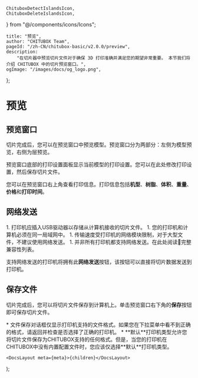 	ChituboxDetectIslandsIcon,
	ChituboxDeleteIslandsIcon,
} from "@/components/icons/Icons";

	title: "预览",
	author: "CHITUBOX Team",
	pageId: "/zh-CN/chitubox-basic/v2.0.0/preview",
	description:
		"在切片器中预览切片文件对于确保 3D 打印准确并满足您的期望非常重要。 本节我们将介绍 CHITUBOX 中的切片预览窗口。",
	ogImage: "/images/docs/og_logo.png",
};

# 预览

## 预览窗口

切片完成后，您可以在预览窗口中预览模型。预览窗口分为两部分：左侧为模型预览，右侧为层预览。

预览窗口底部的打印设置面板显示当前模型的打印设置。您可以在此处修改打印设置，然后保存切片文件。

您可以在预览窗口右上角查看打印信息。打印信息包括**机型**、**树脂**、**体积**、**重量**、**价格**和**打印时间**。

## 网络发送

<Admonition type="note" title="注意">
    1. 打印机应插入USB驱动器以存储从计算机接收的切片文件。
    1. 您的打印机和计算机必须在同一局域网中。
    1. 传输速度受打印机的网络模块限制，对于大型文件，不建议使用网络发送。
    1. 并非所有打印机都支持网络发送。在此处阅读<SpanA href="https://wkhvloo2kw.feishu.cn/docx/Q5nbdGSnfo5EbAxgEwKccN0Rnxe">📃完整兼容性列表</SpanA>。
</Admonition>

支持网络发送的打印机将拥有此**网络发送**按钮，该按钮可以直接将切片数据发送到打印机。

<ImageContainer>
	<AntdImage
		src={
			"/images/docs/en-US/chitubox-basic/2.x.x/011-preview-network-sending.png"
		}
	/>
</ImageContainer>

## 保存文件

切片完成后，您可以将切片文件保存到计算机上。单击预览窗口右下角的**保存**按钮即可保存切片文件。

<ImageContainer>
	<AntdImage
		src={"/images/docs/en-US/chitubox-basic/2.x.x/011-preview-save.png"}
	/>
</ImageContainer>

<Admonition type="note" title="注意">
    * 文件保存对话框仅显示打印机支持的文件格式。如果您在下拉菜单中看不到正确的格式，请返回并检查是否选择了正确的打印机。
    * **默认**打印机类型允许您将切片文件保存为CHITUBOX支持的任何格式。但是，当您的打印机在CHITUBOX中没有内置配置文件时，您应该仅选择**默认**打印机类型。
</Admonition>

	<DocsLayout meta={meta}>{children}</DocsLayout>
);
